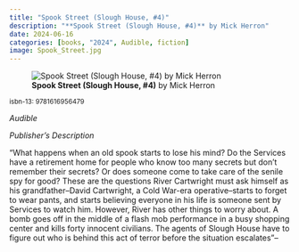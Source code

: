 ```yaml
---
title: "Spook Street (Slough House, #4)"
description: "**Spook Street (Slough House, #4)** by Mick Herron"
date: 2024-06-16
categories: [books, "2024", Audible, fiction]
image: Spook_Street.jpg
---
```

![**Spook Street (Slough House, #4)** by Mick Herron](Spook_Street.jpg){fig-align="left"}

<sup>isbn-13: 9781616956479</sup>

*Audible*

*Publisher's Description*

"What happens when an old spook starts to lose his mind? Do the Services
have a retirement home for people who know too many secrets but don't
remember their secrets? Or does someone come to take care of the senile spy
for good? These are the questions River Cartwright must ask himself as his
grandfather--David Cartwright, a Cold War-era operative--starts to forget
to wear pants, and starts believing everyone in his life is someone sent by
Services to watch him. However, River has other things to worry about. A
bomb goes off in the middle of a flash mob performance in a busy shopping
center and kills forty innocent civilians. The agents of Slough House have
to figure out who is behind this act of terror before the situation
escalates"--